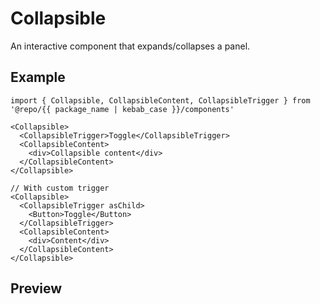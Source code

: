 
<Meta of={Stories} />

# Collapsible

An interactive component that expands/collapses a panel.

## Example

```tsx
import { Collapsible, CollapsibleContent, CollapsibleTrigger } from '@repo/{{ package_name | kebab_case }}/components'

<Collapsible>
  <CollapsibleTrigger>Toggle</CollapsibleTrigger>
  <CollapsibleContent>
    <div>Collapsible content</div>
  </CollapsibleContent>
</Collapsible>

// With custom trigger
<Collapsible>
  <CollapsibleTrigger asChild>
    <Button>Toggle</Button>
  </CollapsibleTrigger>
  <CollapsibleContent>
    <div>Content</div>
  </CollapsibleContent>
</Collapsible>
```

## Preview

<Primary />
